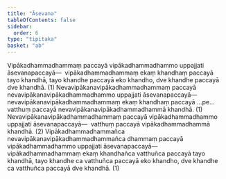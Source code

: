 ```yaml
---
title: "Āsevana"
tableOfContents: false
sidebar:
  order: 6
type: "tipitaka"
basket: "ab"
---
```



<DynamicBreadcrumb />

<Division number="70">

<Paragraph number="2214">
Vipākadhammadhammaṃ paccayā vipākadhammadhammo uppajjati āsevanapaccayā—  vipākadhammadhammaṃ ekaṃ khandhaṃ paccayā tayo khandhā, tayo khandhe paccayā eko khandho, dve khandhe paccayā dve khandhā. (1)
</Paragraph>

<Paragraph number="2215">
Nevavipākanavipākadhammadhammaṃ paccayā nevavipākanavipākadhammadhammo uppajjati āsevanapaccayā—  nevavipākanavipākadhammadhammaṃ ekaṃ khandhaṃ paccayā …pe…  vatthuṃ paccayā nevavipākanavipākadhammadhammā khandhā. (1)
</Paragraph>

<Paragraph number="2216">
Nevavipākanavipākadhammadhammaṃ paccayā vipākadhammadhammo uppajjati āsevanapaccayā—  vatthuṃ paccayā vipākadhammadhammā khandhā. (2)
</Paragraph>

<Paragraph number="2217">
Vipākadhammadhammañca nevavipākanavipākadhammadhammañca dhammaṃ paccayā vipākadhammadhammo uppajjati āsevanapaccayā—  vipākadhammadhammaṃ ekaṃ khandhañca vatthuñca paccayā tayo khandhā, tayo khandhe ca vatthuñca paccayā eko khandho, dve khandhe ca vatthuñca paccayā dve khandhā. (1)
</Paragraph>
</Division>